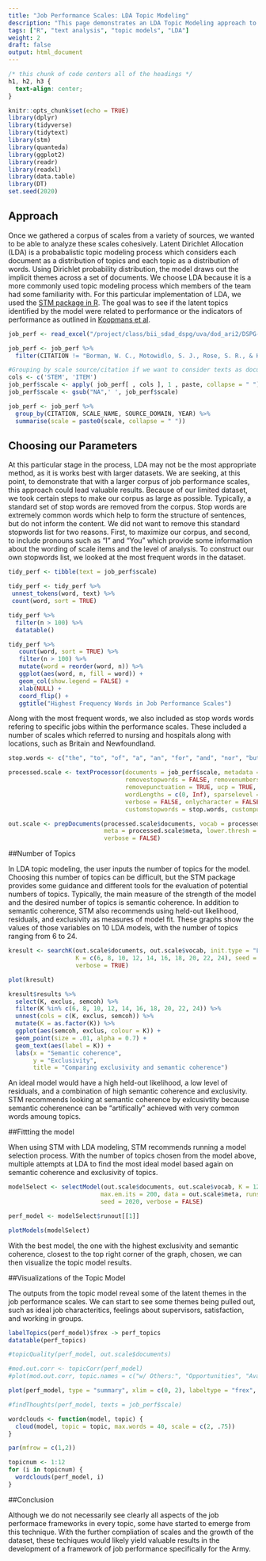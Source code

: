 ```yaml
---
title: "Job Performance Scales: LDA Topic Modeling"
description: "This page demonstrates an LDA Topic Modeling approach to our corpus."
tags: ["R", "text analysis", "topic models", "LDA"]
weight: 2
draft: false
output: html_document
---
```

```css
/* this chunk of code centers all of the headings */
h1, h2, h3 {
  text-align: center;
}
```

```r
knitr::opts_chunk$set(echo = TRUE)
library(dplyr)
library(tidyverse)
library(tidytext)
library(stm)
library(quanteda)
library(ggplot2)
library(readr)
library(readxl)
library(data.table)
library(DT)
set.seed(2020)
```

## Approach

Once we gathered a corpus of scales from a variety of sources, we wanted to be able to analyze these scales cohesively. Latent Dirichlet Allocation (LDA) is a probabalistic topic modeling process which considers each document as a distribution of topics and each topic as a distribution of words. Using Dirichlet probability distribution, the model draws out the implicit themes across a set of documents. We choose LDA because it is a more commonly used topic modeling process which members of the team had some familiarity with. For this particular implementation of LDA, we used the [STM package in R](http://www.luigicurini.com/uploads/6/7/9/8/67985527/stmvignette.pdf). The goal was to see if the latent topics identified by the model were related to performance or the indicators of performance as outlined in [Koopmans et al](https://www.researchgate.net/publication/51508445_Conceptual_Frameworks_of_Individual_Work_Performance).  

```r

job_perf <- read_excel("/project/class/bii_sdad_dspg/uva/dod_ari2/DSPG-ARI2 -- Performance Item and Scale Database.xlsx",  sheet = "Performance Items")

job_perf <- job_perf %>%
  filter(CITATION != "Borman, W. C., Motowidlo, S. J., Rose, S. R., & Hanser, L. M. (1987). Development of a Model of Soldier Effectiveness: Retranslation Materials and Results. HUMAN RESOURCES RESEARCH ORGANIZATION ALEXANDRIA VA.")

#Grouping by scale source/citation if we want to consider texts as documents
cols <- c('STEM', 'ITEM')
job_perf$scale <- apply( job_perf[ , cols ], 1 , paste, collapse = " ")
job_perf$scale <- gsub("NA",' ', job_perf$scale)

job_perf <- job_perf %>%
  group_by(CITATION, SCALE_NAME, SOURCE_DOMAIN, YEAR) %>%
  summarise(scale = paste0(scale, collapse = " "))
```

## Choosing our Parameters 
At this particular stage in the process, LDA may not be the most appropriate method, as it is works best with larger datasets. We are seeking, at this point, to demonstrate that with a larger corpus of job performance scales, this approach could lead valuable results. Because of our limited dataset, we took certain steps to make our corpus as large as possible. Typically, a standard set of stop words are removed from the corpus. Stop words are extremely common words which help to form the structure of sentences, but do not inform the content. We did not want to remove this standard stopwords list for two reasons. First, to maximize our corpus, and second, to include pronouns such as "I" and "You" which provide some information about the wording of scale items and the level of analysis. To construct our own stopwords list, we looked at the most frequent words in the dataset. 

```r
tidy_perf <- tibble(text = job_perf$scale)

tidy_perf <- tidy_perf %>%
 unnest_tokens(word, text) %>%
 count(word, sort = TRUE)

tidy_perf %>%
  filter(n > 100) %>%
  datatable()

tidy_perf %>%
   count(word, sort = TRUE) %>%
   filter(n > 100) %>%
   mutate(word = reorder(word, n)) %>%
   ggplot(aes(word, n, fill = word)) +
   geom_col(show.legend = FALSE) +
   xlab(NULL) +
   coord_flip() +
   ggtitle("Highest Frequency Words in Job Performance Scales")

``` 

Along with the most frequent words, we also included as stop words words refering to specific jobs within the performance scales. These included a number of scales which referred to nursing and hospitals along with locations, such as Britain and Newfoundland. 

```r

stop.words <- c("the", "to", "of", "a", "an", "for", "and", "nor", "but", "or", "yet", "so", "either", "or", "both", "if", "as", "than", "how", "that", "this", "whatever", "which", "whichever", "where", "wherever", "it", "at", "like", "are", "from", "do", "andor", "goran", "nurse", "nursing", "nurses", "patient", "hospital", "newfoundland", "britain", "on", "patient", "patients", "in", "am", "is", "was", "with", "be")

processed.scale <- textProcessor(documents = job_perf$scale, metadata = job_perf, lowercase = TRUE, 
                                 removestopwords = FALSE, removenumbers = TRUE,
                                 removepunctuation = TRUE, ucp = TRUE, stem = FALSE,
                                 wordLengths = c(0, Inf), sparselevel = 1, language = "en",
                                 verbose = FALSE, onlycharacter = FALSE, striphtml = FALSE,
                                 customstopwords = stop.words, custompunctuation = NULL, v1 = FALSE)

out.scale <- prepDocuments(processed.scale$documents, vocab = processed.scale$vocab,
                           meta = processed.scale$meta, lower.thresh = 0, upper.thresh = Inf, 
                           verbose = FALSE)

```

##Number of Topics

In LDA topic modeling, the user inputs the number of topics for the model. Choosing this number of topics can be difficult, but the STM package provides some guidance and different tools for the evaluation of potential numbers of topics. Typically, the main measure of the strength of the model and the desired number of topics is semantic coherence. In addition to semantic coherence, STM also recommends using held-out likelihood, residuals, and exclusivity as measures of model fit. These graphs show the values of those variables on 10 LDA models, with the number of topics ranging from 6 to 24. 


```r

kresult <- searchK(out.scale$documents, out.scale$vocab, init.type = "LDA", 
                   K = c(6, 8, 10, 12, 14, 16, 18, 20, 22, 24), seed = 2020, data = out.scale$meta, 
                   verbose = TRUE) 

```

```r
plot(kresult) 

kresult$results %>%
  select(K, exclus, semcoh) %>%
  filter(K %in% c(6, 8, 10, 12, 14, 16, 18, 20, 22, 24)) %>%
  unnest(cols = c(K, exclus, semcoh)) %>%
  mutate(K = as.factor(K)) %>%
  ggplot(aes(semcoh, exclus, colour = K)) +
  geom_point(size = .01, alpha = 0.7) +
  geom_text(aes(label = K)) +
  labs(x = "Semantic coherence",
       y = "Exclusivity",
       title = "Comparing exclusivity and semantic coherence")

```


An ideal model would have a high held-out likelihood, a low level of residuals, and a combination of high semantic coherence and exclusivity. STM recommends looking at semantic coherence by exlcusivtity because semantic coherenence can be "artifically" achieved with very common words amoung topics. 

##Fittting the model

When using STM with LDA modeling, STM recommends running a model selection process. With the number of topics chosen from the model above, multiple attempts at LDA to find the most ideal model based again on semantic coherence and exclusivity of topics. 

```r

modelSelect <- selectModel(out.scale$documents, out.scale$vocab, K = 12,
                          max.em.its = 200, data = out.scale$meta, runs = 20, init.type = "LDA", 
                          seed = 2020, verbose = FALSE)

perf_model <- modelSelect$runout[[1]] 

```

```r
plotModels(modelSelect)
```

With the best model, the one with the highest exclusivity and semantic coherence, closest to the top right corner of the graph, chosen, we can then visualize the topic model results. 

##Visualizations of the Topic Model

The outputs from the topic model reveal some of the latent themes in the job performance scales. We can start to see some themes being pulled out, such as ideal job characteritics, feelings about supervisors, satisfaction, and working in groups. 


```r

labelTopics(perf_model)$frex -> perf_topics
datatable(perf_topics)

#topicQuality(perf_model, out.scale$documents)

#mod.out.corr <- topicCorr(perf_model)
#plot(mod.out.corr, topic.names = c("w/ Others:", "Opportunities", "Available Tools:", "Relations w/ Supervisor:", "Job Characteristics:", "Opportunities & Feelings:", "Describe Work:", "Performance:"))

plot(perf_model, type = "summary", xlim = c(0, 2), labeltype = "frex", n = 5) #, topic.names = c("w/ Others:", "Opportunities:", "Available Tools:", "Relations w/ Supervisor:", "Job Characteristics:", "Satisfaction:", "Describe Work:", "Performance:"))

#findThoughts(perf_model, texts = job_perf$scale)

wordclouds <- function(model, topic) {
  cloud(model, topic = topic, max.words = 40, scale = c(2, .75))
}

par(mfrow = c(1,2))

topicnum <- 1:12
for (i in topicnum) {
  wordclouds(perf_model, i)
}

```

##Conclusion

Although we do not necessarily see clearly all aspects of the job performace frameworks in every topic, some have started to emerge from this technique. With the further compliation of scales and the growth of the dataset, these techiques would likely yield valuable results in the development of a framework of job performance specifically for the Army. 


